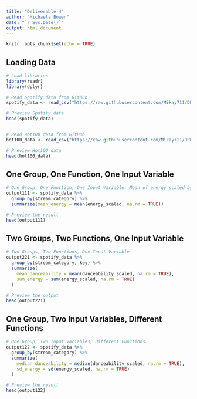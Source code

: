 ```yaml
---
title: "Deliverable 4"
author: "Michaela Bowen"
date: "`r Sys.Date()`"
output: html_document
---
```


```r
knitr::opts_chunk$set(echo = TRUE)
```

## Loading Data

```r
# Load libraries
library(readr)
library(dplyr)

# Read Spotify data from GitHub
spotify_data <- read_csv("https://raw.githubusercontent.com/Mikay711/DPP_Deliv3/refs/heads/main/Processed%20Data/Spotify_Rescaled.csv")

# Preview Spotify data
head(spotify_data)


# Read Hot100 data from GitHub
hot100_data <- read_csv("https://raw.githubusercontent.com/Mikay711/DPP_Deliv3/refs/heads/main/Processed%20Data/Hot100_Rescaled.csv")

# Preview Hot100 data
head(hot100_data)

```

## One Group, One Function, One Input Variable


```r
# One Group, One Function, One Input Variable: Mean of energy_scaled by stream_category
output111 <- spotify_data %>%
  group_by(stream_category) %>%
  summarize(mean_energy = mean(energy_scaled, na.rm = TRUE))

# Preview the result
head(output111)

```
## Two Groups, Two Functions, One Input Variable

```r
# Two Groups, Two Functions, One Input Variable
output221 <- spotify_data %>%
  group_by(stream_category, key) %>%
  summarize(
    mean_danceability = mean(danceability_scaled, na.rm = TRUE),
    sum_energy = sum(energy_scaled, na.rm = TRUE)
  )

# Preview the output
head(output221)

```
## One Group, Two Input Variables, Different Functions
```r
# One Group, Two Input Variables, Different Functions
output122 <- spotify_data %>%
  group_by(stream_category) %>%
  summarize(
    median_danceability = median(danceability_scaled, na.rm = TRUE),
    sd_energy = sd(energy_scaled, na.rm = TRUE)
  )

# Preview the result
head(output122)


```


